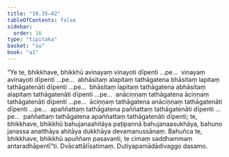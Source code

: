 ```yaml
---
title: "10.35–42"
tableOfContents: false
sidebar:
  order: 16
type: "tipitaka"
basket: "su"
book: "a1"
---
```



<DynamicBreadcrumb />

<Division number="132–139" book="a1" bookNo="15">

<Paragraph number="240" book="a1">
“Ye te, bhikkhave, bhikkhū avinayaṃ vinayoti dīpenti …pe…  vinayaṃ avinayoti dīpenti …pe…  abhāsitaṃ alapitaṃ tathāgatena bhāsitaṃ lapitaṃ tathāgatenāti dīpenti …pe…  bhāsitaṃ lapitaṃ tathāgatena abhāsitaṃ alapitaṃ tathāgatenāti dīpenti …pe…  anāciṇṇaṃ tathāgatena āciṇṇaṃ tathāgatenāti dīpenti …pe…  āciṇṇaṃ tathāgatena anāciṇṇaṃ tathāgatenāti dīpenti …pe…  apaññattaṃ tathāgatena paññattaṃ tathāgatenāti dīpenti …pe…  paññattaṃ tathāgatena apaññattaṃ tathāgatenāti dīpenti; te, bhikkhave, bhikkhū bahujanaahitāya paṭipannā bahujanaasukhāya, bahuno janassa anatthāya ahitāya dukkhāya devamanussānaṃ. Bahuñca te, bhikkhave, bhikkhū apuññaṃ pasavanti, te cimaṃ saddhammaṃ antaradhāpentī”ti.

</Paragraph>
</Division>

<Paragraph number="241" type="center" book="a1">
Dvācattālīsatimaṃ.



</Paragraph>

<Paragraph number="242" type="center" book="a1">
Dutiyapamādādivaggo dasamo.
</Paragraph>